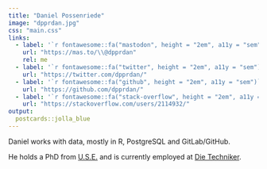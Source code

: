 ```yaml
---
title: "Daniel Possenriede"
image: "dpprdan.jpg"
css: "main.css"
links:
  - label: '`r fontawesome::fa("mastodon", height = "2em", a11y = "sem")`'
    url: "https://mas.to/\\@dpprdan"
    rel: me
  - label: '`r fontawesome::fa("twitter", height = "2em", a11y = "sem")`'
    url: "https://twitter.com/dpprdan/"
  - label: '`r fontawesome::fa("github", height = "2em", a11y = "sem")`'
    url: "https://github.com/dpprdan/"
  - label: '`r fontawesome::fa("stack-overflow", height = "2em", a11y = "sem")`'
    url: "https://stackoverflow.com/users/2114932/"
output:
  postcards::jolla_blue
---
```


Daniel works with data, mostly in R, PostgreSQL and GitLab/GitHub. 

He holds a PhD from [U.S.E.](https://www.uu.nl/use) and is currently employed at [Die Techniker](https://www.tk.de/en). 
